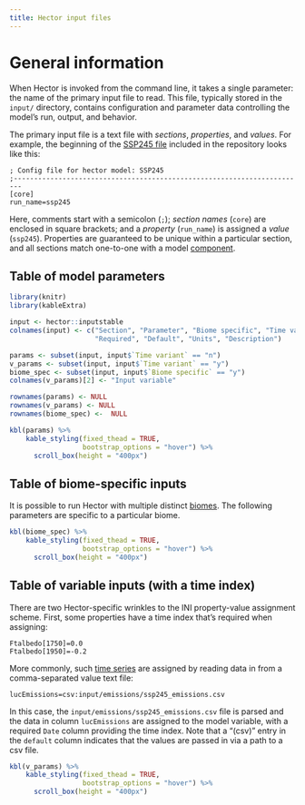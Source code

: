 ```yaml
---
title: Hector input files
---
```


# General information

When Hector is invoked from the command line, it takes a single parameter: the name of the primary input file to read. This file, typically stored in the `input/` directory, contains configuration and parameter data controlling the model's run, output, and behavior.

The primary input file is a text file with *sections*, *properties*, and *values*. For example, the beginning of the [SSP245 file](/tree/master/inst/input/hector_ssp245.ini) included in the repository looks like this:

```
; Config file for hector model: SSP245
;------------------------------------------------------------------------
[core]
run_name=ssp245
```

Here, comments start with a semicolon (`;`); *section names* (`core`) are enclosed in square brackets; and a *property* (`run_name`) is assigned a *value* (`ssp245`). Properties are guaranteed to be unique within a particular section, and all sections match one-to-one with a model [component](ComponentAPI.html).


## Table of model parameters

``` r
library(knitr)
library(kableExtra)

input <- hector::inputstable
colnames(input) <- c("Section", "Parameter", "Biome specific", "Time variant",
                     "Required", "Default", "Units", "Description")

params <- subset(input, input$`Time variant` == "n")
v_params <- subset(input, input$`Time variant` == "y")
biome_spec <- subset(input, input$`Biome specific` == "y")
colnames(v_params)[2] <- "Input variable"

rownames(params) <- NULL
rownames(v_params) <- NULL
rownames(biome_spec) <-  NULL

kbl(params) %>%
    kable_styling(fixed_thead = TRUE,
                  bootstrap_options = "hover") %>%
      scroll_box(height = "400px")
```

## Table of biome-specific inputs

It is possible to run Hector with multiple distinct [biomes](ex_multiple-biomes.html).
The following parameters are specific to a particular biome.

``` r
kbl(biome_spec) %>%
    kable_styling(fixed_thead = TRUE,
                  bootstrap_options = "hover") %>%
      scroll_box(height = "400px")

```


## Table of variable inputs (with a time index)

There are two Hector-specific wrinkles to the INI property-value assignment scheme.
First, some properties have a time index that's required when assigning:

```
Ftalbedo[1750]=0.0
Ftalbedo[1950]=-0.2
```

More commonly, such [time series](TimeSeries.html) are assigned by reading data
in from a comma-separated value text file:

```
lucEmissions=csv:input/emissions/ssp245_emissions.csv
```

In this case, the `input/emissions/ssp245_emissions.csv` file is parsed and the
data in column `lucEmissions` are assigned to the model variable, with a required
`Date` column providing the time index. Note that a "(csv)" entry in the `default`
column indicates that the values are passed in via a path to a csv file.

``` r
kbl(v_params) %>%
    kable_styling(fixed_thead = TRUE,
                  bootstrap_options = "hover") %>%
      scroll_box(height = "400px")
```

[gsl-ode]: https://www.gnu.org/software/gsl/manual/html_node/Ordinary-Differential-Equations.html#Ordinary-Differential-Equations
